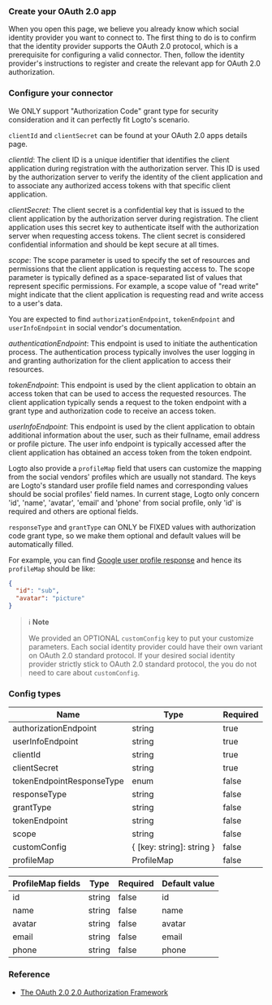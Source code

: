 ### Create your OAuth 2.0 app

When you open this page, we believe you already know which social identity provider you want to connect to. The first thing to do is to confirm that the identity provider supports the OAuth 2.0 protocol, which is a prerequisite for configuring a valid connector. Then, follow the identity provider's instructions to register and create the relevant app for OAuth 2.0 authorization.

### Configure your connector

We ONLY support "Authorization Code" grant type for security consideration and it can perfectly fit Logto's scenario.

`clientId` and `clientSecret` can be found at your OAuth 2.0 apps details page.

_clientId_: The client ID is a unique identifier that identifies the client application during registration with the authorization server. This ID is used by the authorization server to verify the identity of the client application and to associate any authorized access tokens with that specific client application.

_clientSecret_: The client secret is a confidential key that is issued to the client application by the authorization server during registration. The client application uses this secret key to authenticate itself with the authorization server when requesting access tokens. The client secret is considered confidential information and should be kept secure at all times.

_scope_: The scope parameter is used to specify the set of resources and permissions that the client application is requesting access to. The scope parameter is typically defined as a space-separated list of values that represent specific permissions. For example, a scope value of "read write" might indicate that the client application is requesting read and write access to a user's data.

You are expected to find `authorizationEndpoint`, `tokenEndpoint` and `userInfoEndpoint` in social vendor's documentation.

_authenticationEndpoint_: This endpoint is used to initiate the authentication process. The authentication process typically involves the user logging in and granting authorization for the client application to access their resources.

_tokenEndpoint_: This endpoint is used by the client application to obtain an access token that can be used to access the requested resources. The client application typically sends a request to the token endpoint with a grant type and authorization code to receive an access token.

_userInfoEndpoint_: This endpoint is used by the client application to obtain additional information about the user, such as their fullname, email address or profile picture. The user info endpoint is typically accessed after the client application has obtained an access token from the token endpoint.

Logto also provide a `profileMap` field that users can customize the mapping from the social vendors' profiles which are usually not standard. The keys are Logto's standard user profile field names and corresponding values should be social profiles' field names. In current stage, Logto only concern 'id', 'name', 'avatar', 'email' and 'phone' from social profile, only 'id' is required and others are optional fields.

`responseType` and `grantType` can ONLY be FIXED values with authorization code grant type, so we make them optional and default values will be automatically filled.

For example, you can find [Google user profile response](https://developers.google.com/identity/openid-connect/openid-connect#an-id-tokens-payload) and hence its `profileMap` should be like:

```json
{
  "id": "sub",
  "avatar": "picture"
}
```

> ℹ️ **Note**
>
> We provided an OPTIONAL `customConfig` key to put your customize parameters.
> Each social identity provider could have their own variant on OAuth 2.0 standard protocol. If your desired social identity provider strictly stick to OAuth 2.0 standard protocol, the you do not need to care about `customConfig`.

### Config types

| Name                      | Type                        | Required |
| ------------------------- | --------------------------- | -------- |
| authorizationEndpoint     | string                      | true     |
| userInfoEndpoint          | string                      | true     |
| clientId                  | string                      | true     |
| clientSecret              | string                      | true     |
| tokenEndpointResponseType | enum                        | false    |
| responseType              | string                      | false    |
| grantType                 | string                      | false    |
| tokenEndpoint             | string                      | false    |
| scope                     | string                      | false    |
| customConfig              | \{ [key: string]: string \} | false    |
| profileMap                | ProfileMap                  | false    |

| ProfileMap fields | Type   | Required | Default value |
| ----------------- | ------ | -------- | ------------- |
| id                | string | false    | id            |
| name              | string | false    | name          |
| avatar            | string | false    | avatar        |
| email             | string | false    | email         |
| phone             | string | false    | phone         |

### Reference

- [The OAuth 2.0 2.0 Authorization Framework](https://www.rfc-editor.org/rfc/rfc6749)
